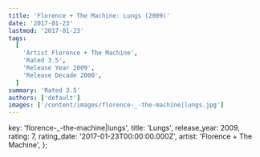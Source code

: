 ```yaml
---
title: 'Florence + The Machine: Lungs (2009)'
date: '2017-01-23'
lastmod: '2017-01-23'
tags:
  [
    'Artist Florence + The Machine',
    'Rated 3.5',
    'Release Year 2009',
    'Release Decade 2000',
  ]
summary: 'Rated 3.5'
authors: ['default']
images: ['/content/images/florence-_-the-machine|lungs.jpg']
---
```


  key: 'florence-_-the-machine|lungs',
  title: 'Lungs',
  release_year: 2009,
  rating: 7,
  rating_date: '2017-01-23T00:00:00.000Z',
  artist: 'Florence + The Machine',
};

<MusicRating data={data} />
